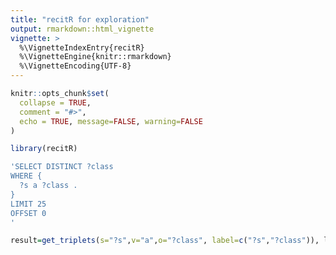 ```yaml
---
title: "recitR for exploration"
output: rmarkdown::html_vignette
vignette: >
  %\VignetteIndexEntry{recitR}
  %\VignetteEngine{knitr::rmarkdown}
  %\VignetteEncoding{UTF-8}
---
```


```r
knitr::opts_chunk$set(
  collapse = TRUE,
  comment = "#>",
  echo = TRUE, message=FALSE, warning=FALSE
)
```

```r
library(recitR)
```

```r

'SELECT DISTINCT ?class
WHERE {
  ?s a ?class .
}
LIMIT 25
OFFSET 0
'

result=get_triplets(s="?s",v="a",o="?class", label=c("?s","?class")), limit=25)

```

